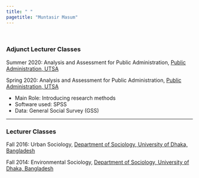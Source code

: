 ```yaml
---
title: " "
pagetitle: "Muntasir Masum"
---
```


<link rel="stylesheet" href="styles.css" type="text/css">
<link rel="stylesheet" href="academicicons/css/academicons.min.css"/>

<br>

### Adjunct Lecturer Classes

Summer 2020: Analysis and Assessment for Public Administration, [Public Administration, UTSA](https://hcap.utsa.edu/public-administration/)

Spring 2020: Analysis and Assessment for Public Administration, [Public Administration, UTSA](https://hcap.utsa.edu/public-administration/)

- Main Role: Introducing research methods
- Software used: SPSS
- Data: General Social Survey (GSS)

_____________________________________________________________________________________________________________________________________________

### Lecturer Classes 

Fall 2016: Urban Sociology, [Department of Sociology, University of Dhaka, Bangladesh](https://www.du.ac.bd/academic/department_item/SOC)

Fall 2014: Environmental Sociology, [Department of Sociology, University of Dhaka, Bangladesh](https://www.du.ac.bd/academic/department_item/SOC)